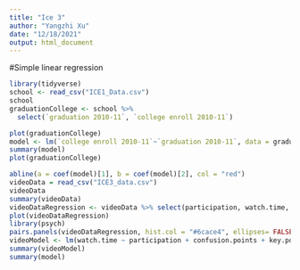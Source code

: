 ```yaml
---
title: "Ice 3"
author: "Yangzhi Xu"
date: "12/18/2021"
output: html_document
---
```


#Simple linear regression
```r
library(tidyverse)
school <- read_csv("ICE1_Data.csv")
school
graduationCollege <- school %>% 
  select(`graduation 2010-11`, `college enroll 2010-11`)

plot(graduationCollege)
model <- lm(`college enroll 2010-11`~`graduation 2010-11`, data = graduationCollege)
summary(model)
plot(graduationCollege)

abline(a = coef(model)[1], b = coef(model)[2], col = "red")
videoData = read_csv("ICE3_data.csv")
videoData
summary(videoData)
videoDataRegression <- videoData %>% select(participation, watch.time, confusion.points, key.points)
plot(videoDataRegression)
library(psych)
pairs.panels(videoDataRegression, hist.col = "#6cace4", ellipses= FALSE)
videoModel <- lm(watch.time ~ participation + confusion.points + key.points, data = videoDataRegression)
summary(videoModel)        
summary(model)     
```